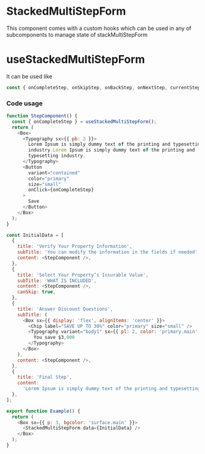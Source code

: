 
<Meta of={Stories} />

# StackedMultiStepForm
This component comes with a custom hooks which can be used in any of subcomponents to manage state of stackMultiStepForm
<Canvas of={Stories.Example} />

# useStackedMultiStepForm
It can be used like

```js
const { onCompleteStep, onSkipStep, onBackStep, onNextStep, currentStep, totalSteps } = useStackedMultiStepForm();
```

### Code usage

```.js
function StepComponent() {
  const { onCompleteStep } = useStackedMultiStepForm();
  return (
    <Box>
      <Typography sx={{ pb: 2 }}>
        Lorem Ipsum is simply dummy text of the printing and typesetting
        industry.Lorem Ipsum is simply dummy text of the printing and
        typesetting industry.
      </Typography>
      <Button
        variant="contained"
        color="primary"
        size="small"
        onClick={onCompleteStep}
      >
        Save
      </Button>
    </Box>
  );
}

const InitialData = [
  {
    title: 'Verify Your Property Information',
    subTitle: 'You can modify the information in the fields if needed',
    content: <StepComponent />,
  },
  {
    title: 'Select Your Property’s Insurable Value',
    subTitle: 'WHAT IS INCLUDED',
    content: <StepComponent />,
    canSkip: true,
  },
  {
    title: 'Answer Discount Questions',
    subTitle: (
      <Box sx={{ display: 'flex', alignItems: 'center' }}>
        <Chip label="SAVE UP TO 30%" color="primary" size="small" />
        <Typography variant="body1" sx={{ pl: 2, color: 'primary.main' }}>
          You save $3,000
        </Typography>
      </Box>
    ),
    content: <StepComponent />,
  },
  {
    title: 'Final Step',
    content:
      'Lorem Ipsum is simply dummy text of the printing and typesetting industry.Lorem Ipsum is simply dummy text of the printing and typesetting industry.',
  },
];

export function Example() {
  return (
    <Box sx={{ p: 3, bgcolor: 'surface.main' }}>
      <StackedMultiStepForm data={InitialData} />
    </Box>
  );
}
```